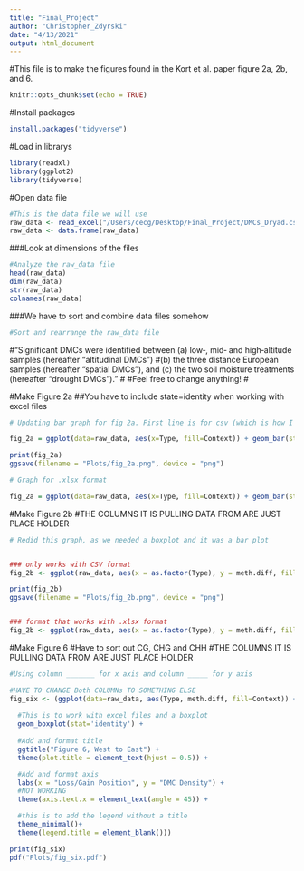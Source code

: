 ```yaml
---
title: "Final_Project"
author: "Christopher_Zdyrski"
date: "4/13/2021"
output: html_document
---
```

#This file is to make the figures found in the Kort et al. paper figure 2a, 2b, and 6.
```r
knitr::opts_chunk$set(echo = TRUE)
```

#Install packages
```r
install.packages("tidyverse")
```

#Load in librarys
```r
library(readxl)
library(ggplot2)
library(tidyverse)
```

#Open data file
```r
#This is the data file we will use
raw_data <- read_excel("/Users/cecg/Desktop/Final_Project/DMCs_Dryad.csv")
raw_data <- data.frame(raw_data)
```

###Look at dimensions of the files
```r
#Analyze the raw_data file
head(raw_data)
dim(raw_data)
str(raw_data)
colnames(raw_data)
```

###We have to sort and combine data files somehow
```r
#Sort and rearrange the raw_data file

```

#"Significant DMCs were identified between (a) low‐, mid‐ and high‐altitude samples (hereafter “altitudinal DMCs”)
#(b) the three distance European samples (hereafter “spatial DMCs”), and (c) the two soil moisture treatments (hereafter “drought DMCs”)."
#
#Feel free to change anything!
#


#Make Figure 2a
##You have to include state=identity when working with excel files
```r

# Updating bar graph for fig 2a. First line is for csv (which is how I made the plots)

fig_2a = ggplot(data=raw_data, aes(x=Type, fill=Context)) + geom_bar(stat=, position=position_dodge(), colour="black") + scale_y_log10() + labs(x = "Type", y = "Log10 DMC Count") + theme_minimal() + theme(legend.position = "none") + ggtitle("Figure 2a") + theme(plot.title = element_text(hjust = 0.5))

print(fig_2a)
ggsave(filename = "Plots/fig_2a.png", device = "png")

# Graph for .xlsx format

fig_2a = ggplot(data=raw_data, aes(x=Type, fill=Context)) + geom_bar(stat="identity", position=position_dodge(), colour="black") + scale_y_log10() + labs(x = "Type", y = "Log10 DMC Count") + theme_minimal() + theme(legend.position = "none") + ggtitle("Figure 2a") + theme(plot.title = element_text(hjust = 0.5))

```

#Make Figure 2b
#THE COLUMNS IT IS PULLING DATA FROM ARE JUST PLACE HOLDER
```r
# Redid this graph, as we needed a boxplot and it was a bar plot


### only works with CSV format
fig_2b <- ggplot(raw_data, aes(x = as.factor(Type), y = meth.diff, fill=Context)) + geom_boxplot(alpha = 1) + xlab('Type') + ggtitle("Figure 2b") + theme(plot.title=element_text(hjust = 0.5)) + labs(y = "Δ Methylation") + theme(legend.title = element_blank())

print(fig_2b)
ggsave(filename = "Plots/fig_2b.png", device = "png")


### format that works with .xlsx format
fig_2b <- ggplot(raw_data, aes(x = as.factor(Type), y = meth.diff, fill=Context)) + geom_boxplot(stat='identity', alpha = 1) + xlab('Type') + ggtitle("Figure 2b") + theme(plot.title=element_text(hjust = 0.5)) + labs(y = "Δ Methylation") + theme(legend.title = element_blank())


```

#Make Figure 6
#Have to sort out CG, CHG and CHH
#THE COLUMNS IT IS PULLING DATA FROM ARE JUST PLACE HOLDER
```r
#Using column _______ for x axis and column _____ for y axis

#HAVE TO CHANGE Both COLUMNs TO SOMETHING ELSE
fig_six <- (ggplot(data=raw_data, aes(Type, meth.diff, fill=Context)) +
                
  #This is to work with excel files and a boxplot         
  geom_boxplot(stat='identity') +
    
  #Add and format title
  ggtitle("Figure 6, West to East") +
  theme(plot.title = element_text(hjust = 0.5)) +

  #Add and format axis
  labs(x = "Loss/Gain Position", y = "DMC Density") +
  #NOT WORKING
  theme(axis.text.x = element_text(angle = 45)) +

  #this is to add the legend without a title
  theme_minimal()+
  theme(legend.title = element_blank()))

print(fig_six)
pdf("Plots/fig_six.pdf")
```